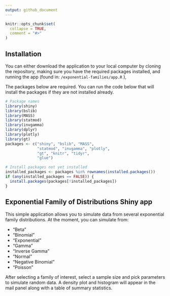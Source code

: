 ```yaml
---
output: github_document
---
```


<!-- README.md is generated from README.Rmd. Please edit that file -->

```r
knitr::opts_chunk$set(
  collapse = TRUE,
  comment = "#>"
)
```

## Installation

You can either download the application to your local computer by cloning the repository, making sure you have the required packages installed, and running the app (found in: `/exponential-families/app.R` ),

The packages below are required. You can run the code below that will install the packages if they are not installed already.


```r
# Package names
library(shiny)
library(bslib)
library(MASS)
library(statmod)
library(invgamma)
library(dplyr)
library(plotly)
library(gt)
packages <- c("shiny", "bslib", "MASS",
              "statmod", "invgamma", "plotly",
              "gt", "knitr", "tidyr",
              "glue")

# Install packages not yet installed
installed_packages <- packages %in% rownames(installed.packages())
if (any(installed_packages == FALSE)) {
  install.packages(packages[!installed_packages])
}

```

## Exponential Family of Distributions Shiny app

This simple application allows you to simulate data from several exponential family distributions. At the moment, you can simulate from:

- "Beta"
- "Binomial"
- "Exponential"
- "Gamma"
- "Inverse Gamma"
- "Normal"
- "Negative Binomial"
- "Poisson"

After selecting a family of interest, select a sample size and pick parameters to simulate random data. A density plot and histogram will appear in the mail panel along with a table of summary statistics.



